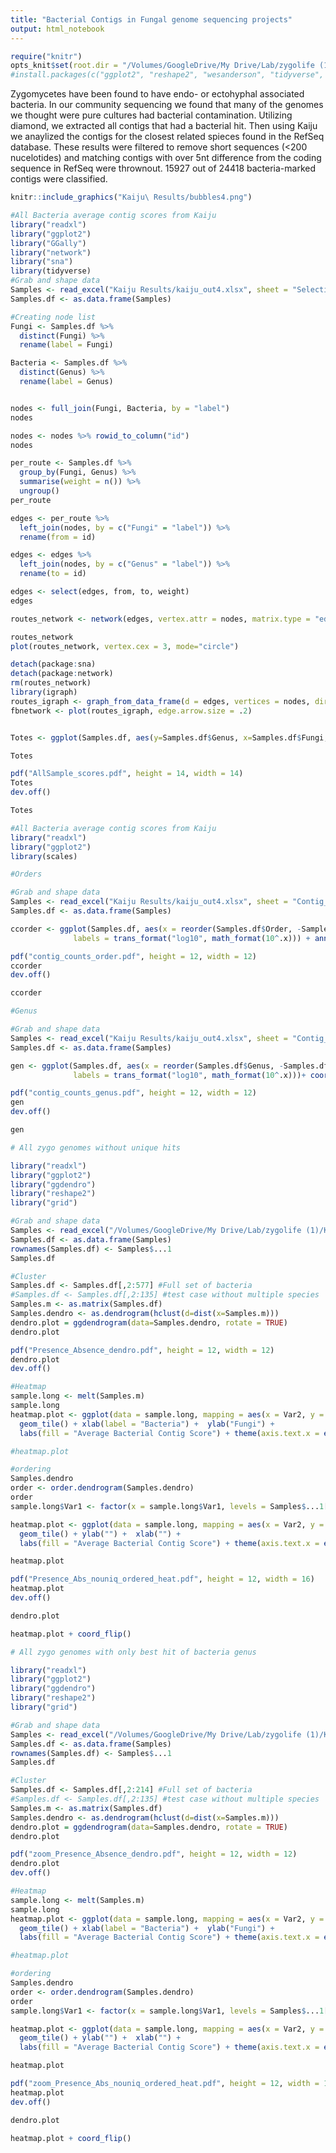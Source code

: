 ```yaml
---
title: "Bacterial Contigs in Fungal genome sequencing projects"
output: html_notebook
---
```



```r
require("knitr")
opts_knit$set(root.dir = "/Volumes/GoogleDrive/My Drive/Lab/zygolife (1)/")
#install.packages(c("ggplot2", "reshape2", "wesanderson", "tidyverse", "readxl", "VennDiagram", "vegan", "GGally", "network", "sna", "igraph"))
```

Zygomycetes have been found to have endo- or ectohyphal associated bacteria. In our community sequencing we found that many of the genomes we thought were pure cultures had bacterial contamination. Utilizing diamond, we extracted all contigs that had a bacterial hit. Then using Kaiju we anaylized the contigs for the closest related spieces found in the RefSeq database. These results were filtered to remove short sequences (<200 nucelotides) and matching contigs with over 5nt difference from the coding sequence in RefSeq were thrownout. 15927 out of 24418 bacteria-marked contigs were classified.
```r
knitr::include_graphics("Kaiju\ Results/bubbles4.png")
```


```r
#All Bacteria average contig scores from Kaiju
library("readxl")
library("ggplot2")
library("GGally")
library("network")
library("sna")
library(tidyverse)
#Grab and shape data
Samples <- read_excel("Kaiju Results/kaiju_out4.xlsx", sheet = "Selection-genus")
Samples.df <- as.data.frame(Samples)

#Creating node list
Fungi <- Samples.df %>%
  distinct(Fungi) %>%
  rename(label = Fungi)

Bacteria <- Samples.df %>%
  distinct(Genus) %>%
  rename(label = Genus)


nodes <- full_join(Fungi, Bacteria, by = "label")
nodes

nodes <- nodes %>% rowid_to_column("id")
nodes

per_route <- Samples.df %>%  
  group_by(Fungi, Genus) %>%
  summarise(weight = n()) %>% 
  ungroup()
per_route

edges <- per_route %>% 
  left_join(nodes, by = c("Fungi" = "label")) %>% 
  rename(from = id)

edges <- edges %>% 
  left_join(nodes, by = c("Genus" = "label")) %>% 
  rename(to = id)

edges <- select(edges, from, to, weight)
edges

routes_network <- network(edges, vertex.attr = nodes, matrix.type = "edgelist", ignore.eval = FALSE)

routes_network
plot(routes_network, vertex.cex = 3, mode="circle")

detach(package:sna)
detach(package:network)
rm(routes_network)
library(igraph)
routes_igraph <- graph_from_data_frame(d = edges, vertices = nodes, directed = TRUE)
fbnetwork <- plot(routes_igraph, edge.arrow.size = .2)


Totes <- ggplot(Samples.df, aes(y=Samples.df$Genus, x=Samples.df$Fungi, fill = Samples.df$Fungi, size=Samples.df$`Greedy Score`)) + geom_point(aes(colour = factor(Fungi))) +  theme(axis.text.x = element_text(angle = 90, hjust = 1)) + xlab(element_blank()) + ylab("Kaiju Score")+ggtitle("Kaiju Scores of Bacterial Contigs found in Fungal Genomic DNA")+ theme(legend.position = "none") 

Totes

pdf("AllSample_scores.pdf", height = 14, width = 14)
Totes
dev.off()

```

```r
Totes
```

```r
#All Bacteria average contig scores from Kaiju
library("readxl")
library("ggplot2")
library(scales)

#Orders 

#Grab and shape data
Samples <- read_excel("Kaiju Results/kaiju_out4.xlsx", sheet = "Contig_count_order")
Samples.df <- as.data.frame(Samples)

ccorder <- ggplot(Samples.df, aes(x = reorder(Samples.df$Order, -Samples.df$Count), y=Samples.df$Count, fill=Samples.df$Order)) + geom_bar(stat="identity") + guides(fill=FALSE) + theme(axis.text.x = element_text(angle = 90, hjust = 1, vjust=.2)) + ylab("Contig Count (log10)") + xlab(element_blank()) + scale_y_log10(breaks = trans_breaks("log10", function(x) 10^x),
              labels = trans_format("log10", math_format(10^.x))) + annotation_logticks(sides="l") 

pdf("contig_counts_order.pdf", height = 12, width = 12)
ccorder
dev.off()
```

```r
ccorder
```

```r

#Genus 

#Grab and shape data
Samples <- read_excel("Kaiju Results/kaiju_out4.xlsx", sheet = "Contig_count_Genus")
Samples.df <- as.data.frame(Samples)

gen <- ggplot(Samples.df, aes(x = reorder(Samples.df$Genus, -Samples.df$Count), y=Samples.df$Count, fill=Samples.df$Genus)) + geom_bar(stat="identity") + guides(fill=FALSE) + theme(axis.text.x = element_text(hjust = .9, vjust=.2)) + ylab("Contig Count (log10)") + xlab(element_blank()) + scale_y_log10(breaks = trans_breaks("log10", function(x) 10^x),
              labels = trans_format("log10", math_format(10^.x)))+ coord_flip()

pdf("contig_counts_genus.pdf", height = 12, width = 12)
gen
dev.off()
```

```r
gen
```

```r
# All zygo genomes without unique hits

library("readxl")
library("ggplot2")
library("ggdendro")
library("reshape2")
library("grid")

#Grab and shape data
Samples <- read_excel("/Volumes/GoogleDrive/My Drive/Lab/zygolife (1)/Kaiju Results/kaiju_out4.xlsx", sheet = "Pres_abs")
Samples.df <- as.data.frame(Samples)
rownames(Samples.df) <- Samples$...1
Samples.df

#Cluster
Samples.df <- Samples.df[,2:577] #Full set of bacteria
#Samples.df <- Samples.df[,2:135] #test case without multiple species
Samples.m <- as.matrix(Samples.df)
Samples.dendro <- as.dendrogram(hclust(d=dist(x=Samples.m)))
dendro.plot = ggdendrogram(data=Samples.dendro, rotate = TRUE)
dendro.plot

pdf("Presence_Absence_dendro.pdf", height = 12, width = 12)
dendro.plot
dev.off()

#Heatmap
sample.long <- melt(Samples.m)
sample.long
heatmap.plot <- ggplot(data = sample.long, mapping = aes(x = Var2, y = Var1, fill = value)) +
  geom_tile() + xlab(label = "Bacteria") +  ylab("Fungi") +
  labs(fill = "Average Bacterial Contig Score") + theme(axis.text.x = element_text(angle = 90, hjust = 1)) + guides(fill=FALSE) 

#heatmap.plot

#ordering
Samples.dendro
order <- order.dendrogram(Samples.dendro)
order
sample.long$Var1 <- factor(x = sample.long$Var1, levels = Samples$...1[order], ordered = TRUE)

heatmap.plot <- ggplot(data = sample.long, mapping = aes(x = Var2, y = Var1, fill = value)) +
  geom_tile() + ylab("") +  xlab("") +
  labs(fill = "Average Bacterial Contig Score") + theme(axis.text.x = element_text(angle = 90, hjust = .95, vjust= .2)) + scale_fill_gradient('value', limits=c(0, 1)) + scale_fill_continuous(low="thistle2", high="darkred", guide="colorbar",na.value="white")  + guides(fill=FALSE) 

heatmap.plot

pdf("Presence_Abs_nouniq_ordered_heat.pdf", height = 12, width = 16)
heatmap.plot
dev.off()
```

```r
dendro.plot
```

```r
heatmap.plot + coord_flip()
```

```r
# All zygo genomes with only best hit of bacteria genus

library("readxl")
library("ggplot2")
library("ggdendro")
library("reshape2")
library("grid")

#Grab and shape data
Samples <- read_excel("/Volumes/GoogleDrive/My Drive/Lab/zygolife (1)/Kaiju Results/kaiju_out4.xlsx", sheet = "genus-pres_abs")
Samples.df <- as.data.frame(Samples)
rownames(Samples.df) <- Samples$...1
Samples.df

#Cluster
Samples.df <- Samples.df[,2:214] #Full set of bacteria
#Samples.df <- Samples.df[,2:135] #test case without multiple species
Samples.m <- as.matrix(Samples.df)
Samples.dendro <- as.dendrogram(hclust(d=dist(x=Samples.m)))
dendro.plot = ggdendrogram(data=Samples.dendro, rotate = TRUE)
dendro.plot

pdf("zoom_Presence_Absence_dendro.pdf", height = 12, width = 12)
dendro.plot
dev.off()

#Heatmap
sample.long <- melt(Samples.m)
sample.long
heatmap.plot <- ggplot(data = sample.long, mapping = aes(x = Var2, y = Var1, fill = value)) +
  geom_tile() + xlab(label = "Bacteria") +  ylab("Fungi") +
  labs(fill = "Average Bacterial Contig Score") + theme(axis.text.x = element_text(angle = 90, hjust = 1)) + guides(fill=FALSE) 

#heatmap.plot

#ordering
Samples.dendro
order <- order.dendrogram(Samples.dendro)
order
sample.long$Var1 <- factor(x = sample.long$Var1, levels = Samples$...1[order], ordered = TRUE)

heatmap.plot <- ggplot(data = sample.long, mapping = aes(x = Var2, y = Var1, fill = value)) +
  geom_tile() + ylab("") +  xlab("") +
  labs(fill = "Average Bacterial Contig Score") + theme(axis.text.x = element_text(angle = 90, hjust = .95, vjust= .2)) + scale_fill_gradient('value', limits=c(0, 1)) + scale_fill_continuous(low="thistle2", high="darkred", guide="colorbar",na.value="white")  + guides(fill=FALSE) 

heatmap.plot

pdf("zoom_Presence_Abs_nouniq_ordered_heat.pdf", height = 12, width = 16)
heatmap.plot
dev.off()
```

```r
dendro.plot
```

```r
heatmap.plot + coord_flip()
```




